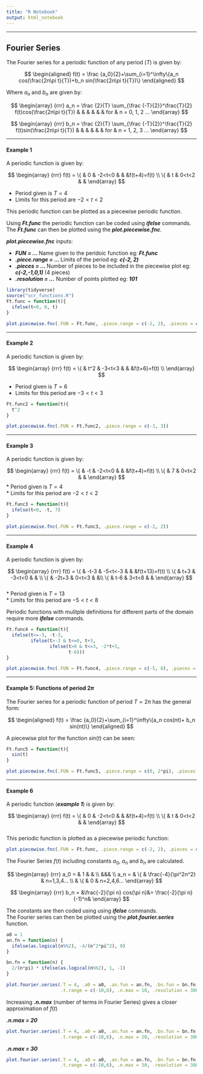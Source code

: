 ```yaml
---
title: "R Notebook"
output: html_notebook
---
```

***
## Fourier Series

The Fourier series for a periodic function of any period $(T)$ is given by:

$$
\begin{aligned}
f(t) = \frac {a_0}{2}+\sum_{i=1}^\infty\{a_n cos(\frac{2n\pi t}{T})+b_n sin(\frac{2n\pi t}{T})\}
\end{aligned}
$$ 

Where $a_n$ and $b_n$ are given by: 

$$
\begin{array}
{rrr}
a_n =  \frac {2}{T}  \sum_{\frac {-T}{2}}^\frac{T}{2}  f(t)cos(\frac{2n\pi t}{T}) & & & & & & for & n = 0, 1, 2 ...
\end{array}
$$

$$
\begin{array}
{rrr}
b_n =  \frac {2}{T}  \sum_{\frac {-T}{2}}^\frac{T}{2}  f(t)sin(\frac{2n\pi t}{T}) & & & & & & for & n = 1, 2, 3 ...
\end{array}
$$

*** 
#### Example 1

A periodic function is given by:   

$$
\begin{array}
{rrr}
f(t) = \{ & 0 & -2<t<0 & & &f(t+4)=f(t) \\
 \{ & t & 0<t<2 & &
\end{array}
$$  
  
* Period given is $T=4$   
* Limits for this period are $-2<t<2$   

This periodic function can be plotted as a piecewise periodic function.  

Using __*Ft.func*__ the periodic function can be coded using __*ifelse*__ commands.   
The __*Ft.func*__ can then be plotted using the __*plot.piecewise.fnc*__.  

__*plot.piecewise.fnc*__ inputs:  
  
* __*FUN = ... *__  Name given to the peridoic function eg: __*Ft.func*__    
* __*.piece.range = ... *__ Limits of the period eg: __*c(-2, 2)*__    
* __*.pieces = ... *__ Number of pieces to be included in the piecewise plot eg: __*c(-2,-1,0,1)*__ (4 pieces)  
* __*.resolution = ...*__ Number of points plotted eg: __*101*__

```r
library(tidyverse)
source("scr_functions.R")
Ft.func = function(t){
  ifelse(t<0, 0, t)
}

plot.piecewise.fnc(.FUN = Ft.func, .piece.range = c(-2, 2), .pieces = c(-2,-1,0,1), .resolution = 101)

```

*** 
#### Example 2

A periodic function is given by: 

$$
\begin{array}
{rrr}
f(t) = \{ & t^2 & -3<t<3 & & &f(t+6)=f(t) \\
\end{array}
$$  
  
* Period given is $T=6$  
* Limits for this period are $-3<t<3$

```r
Ft.func2 = function(t){
  t^2
}

plot.piecewise.fnc(.FUN = Ft.func2, .piece.range = c(-3, 3))
```
*** 
#### Example 3

A periodic function is given by: 

$$
\begin{array}
{rrr}
f(t) = \{ & -t & -2<t<0 & & &f(t+4)=f(t) \\
 \{ & 7 & 0<t<2 & &
\end{array}
$$
* Period given is $T=4$  
* Limits for this period are $-2<t<2$

```r
Ft.func3 = function(t){
  ifelse(t<0, -t, 7)
}

plot.piecewise.fnc(.FUN = Ft.func3, .piece.range = c(-2, 2))
```
*** 
#### Example 4

A periodic function is given by: 

$$
\begin{array}
{rrr}
f(t) = \{ & -t-3 & -5<t<-3 & & &f(t+13)=f(t) \\
\{ & t+3 & -3<t<0 & & \\
\{ & -2t+3 & 0<t<3 & &\\
\{ & t-6 & 3<t<8 & &
\end{array}
$$  
* Period given is $T=13$  
* Limits for this period are $-5<t<8$  

Periodic functions with mulitple definitions for different parts of the domain require more __*ifelse*__ commands.

```r
Ft.func4 = function(t){
  ifelse(t<=-3, -t-3,
         ifelse(t>-3 & t<=0, t+3,
                ifelse(t>0 & t<=3, -2*t+3,
                       t-6)))
}

plot.piecewise.fnc(.FUN = Ft.func4, .piece.range = c(-5, 8), .pieces = seq(-2,2))
```

*** 
#### Example 5: Functions of period $2\pi$

The Fourier series for a periodic function of period  $T=2\pi$ has the general form:

$$
\begin{aligned}
f(t) = \frac {a_0}{2}+\sum_{i=1}^\infty\{a_n cos(nt)+ b_n sin(nt)\}
\end{aligned}
$$ 

A piecewise plot for the function $sin(t)$ can be seen: 

```r
Ft.func5 = function(t){
  sin(t)
}

plot.piecewise.fnc(.FUN = Ft.func5, .piece.range = c(0, 2*pi), .pieces = 0)
```


*** 
#### Example 6

A periodic function (__*example 1*__) is given by:  

$$
\begin{array}
{rrr}
f(t) = \{ & 0 & -2<t<0 & & &f(t+4)=f(t) \\
 \{ & t & 0<t<2 & &
\end{array}
$$  
This periodic function is plotted as a piecewise periodic function: 

```r

plot.piecewise.fnc(.FUN = Ft.func, .piece.range = c(-2, 2), .pieces = c(-2,-1,0,1), .resolution = 101)

```

The Fourier Series $f(t)$ including constants $a_0$, $a_n$ and $b_n$ are calculated.  

$$
\begin{array}
{rrr}
a_0 = & 1 & &  \\
&&& \\
a_n = & \{ & \frac{-4}{\pi^2n^2} & n=1,3,4... \\
& \{ & 0 & n=2,4,6... 
\end{array}
$$

$$
\begin{array}
{rrr}
b_n = &\frac{-2}{\pi n} cos(\pi n)&= \frac{-2}{\pi n}(-1)^n&
\end{array}
$$

The constants are then coded using using __*ifelse*__ commands.   
The Fourier series can then be plotted using the __*plot.fourier.series*__ function.    

```r
a0 = 1
an.fn = function(n) {
  ifelse(as.logical(n%%2), -4/(n^2*pi^2), 0)
}

bn.fn = function(n) {
  2/(n*pi) * ifelse(as.logical(n%%2), 1, -1)
}

plot.fourier.series(.T = 4, .a0 = a0, .an.fun = an.fn, .bn.fun = bn.fn,
                    .t.range = c(-10,6), .n.max = 10, .resolution = 300)

```

Increasing __*.n.max*__ (number of terms in Fourier Series) gives a closer approximation of $f(t)$

__*.n.max = 20*__
```r

plot.fourier.series(.T = 4, .a0 = a0, .an.fun = an.fn, .bn.fun = bn.fn,
                    .t.range = c(-10,6), .n.max = 20, .resolution = 300)

```

__*.n.max = 30*__
```r

plot.fourier.series(.T = 4, .a0 = a0, .an.fun = an.fn, .bn.fun = bn.fn,
                    .t.range = c(-10,6), .n.max = 30, .resolution = 300)

```
